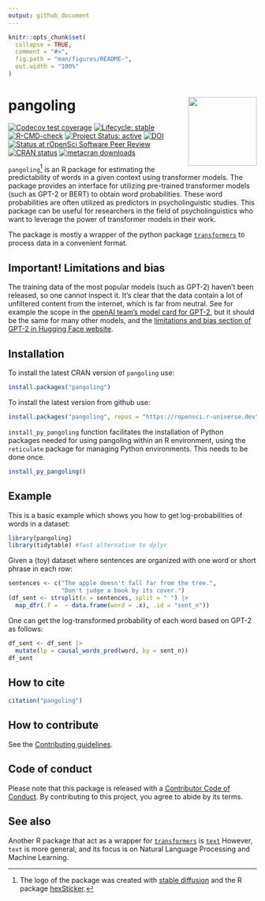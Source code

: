 ```yaml
---
output: github_document
---
```


```r
knitr::opts_chunk$set(
  collapse = TRUE,
  comment = "#>",
  fig.path = "man/figures/README-",
  out.width = "100%"
)
```

# pangoling <a href="https://docs.ropensci.org/pangoling/"><img src="man/figures/logo.png" align="right" height="139" /></a>

<!-- badges: start -->
[![Codecov test coverage](https://codecov.io/gh/ropensci/pangoling/branch/main/graph/badge.svg)](https://app.codecov.io/gh/ropensci/pangoling?branch=main)
[![Lifecycle: stable](https://img.shields.io/badge/lifecycle-stable-green.svg)](https://lifecycle.r-lib.org/articles/stages.html#stable)
 [![R-CMD-check](https://github.com/ropensci/pangoling/actions/workflows/R-CMD-check.yaml/badge.svg)](https://github.com/ropensci/pangoling/actions/workflows/R-CMD-check.yaml)
[![Project Status: active](https://www.repostatus.org/badges/latest/active.svg)](https://www.repostatus.org/#active)
[![DOI](https://zenodo.org/badge/497831295.svg)](https://zenodo.org/badge/latestdoi/497831295)
[![Status at rOpenSci Software Peer Review](https://badges.ropensci.org/575_status.svg)](https://github.com/ropensci/software-review/issues/575)
[![CRAN status](https://www.r-pkg.org/badges/version/pangoling)](https://CRAN.R-project.org/package=pangoling)
[![metacran downloads](https://cranlogs.r-pkg.org/badges/grand-total/pangoling)](https://cran.r-project.org/package=pangoling)

<!-- badges: end -->


`pangoling`^[The logo of the package was created with [stable diffusion ](https://huggingface.co/spaces/stabilityai/stable-diffusion) and the R package [hexSticker](https://github.com/GuangchuangYu/hexSticker).] is an R package for 
estimating the predictability of words in a given context using transformer
models. The package provides an interface for utilizing pre-trained transformer 
models (such as GPT-2 or BERT) to obtain word probabilities. These word 
probabilities are often utilized as predictors in psycholinguistic studies. This
package can be useful for researchers in the field of psycholinguistics who want
to leverage the power of transformer models in their work.

The package is mostly a wrapper of the python package [`transformers`](https://pypi.org/project/transformers/) to process data in a convenient format. 


## Important! Limitations and bias

The training data of the most popular models (such as GPT-2) haven't been released, so one cannot inspect it. It's clear that the data contain a lot of unfiltered content from the internet, which is far from neutral. See for example the scope in the [openAI team's model card for GPT-2](https://github.com/openai/gpt-2/blob/master/model_card.md#out-of-scope-use-cases), but it should be the same for many other models, and the [limitations and bias section of GPT-2 in Hugging Face website](https://huggingface.co/gpt2).

## Installation

To install the latest CRAN version of `pangoling` use:

```r
install.packages("pangoling")
```

To install the latest version from github use:

```r
install.packages("pangoling", repos = "https://ropensci.r-universe.dev")
```

`install_py_pangoling` function facilitates the installation of Python packages needed for using pangoling within an R environment, using the `reticulate` package for managing Python environments. This needs to be done once.

```r
install_py_pangoling()
```

## Example

This is a basic example which shows you how to get log-probabilities of words in a dataset:

```r
library(pangoling)
library(tidytable) #fast alternative to dplyr
```

Given a (toy) dataset where sentences are organized with one word or short phrase in each row:

```r
sentences <- c("The apple doesn't fall far from the tree.", 
               "Don't judge a book by its cover.")
(df_sent <- strsplit(x = sentences, split = " ") |> 
  map_dfr(.f =  ~ data.frame(word = .x), .id = "sent_n"))
```

One can get the log-transformed probability of each word based on GPT-2 as follows:

```r
df_sent <- df_sent |>
  mutate(lp = causal_words_pred(word, by = sent_n))
df_sent
```


## How to cite

```r
citation("pangoling")
```

## How to contribute

See the [Contributing guidelines](.github/CONTRIBUTING.md). 


## Code of conduct

Please note that this package is released with a [Contributor
Code of Conduct](https://ropensci.org/code-of-conduct/). 
By contributing to this project, you agree to abide by its terms.

## See also

Another R package that act as a wrapper for [`transformers`](https://pypi.org/project/transformers/) is [`text`](https://r-text.org//) However, `text` is more general, and its focus 
is on Natural Language Processing and Machine Learning.
